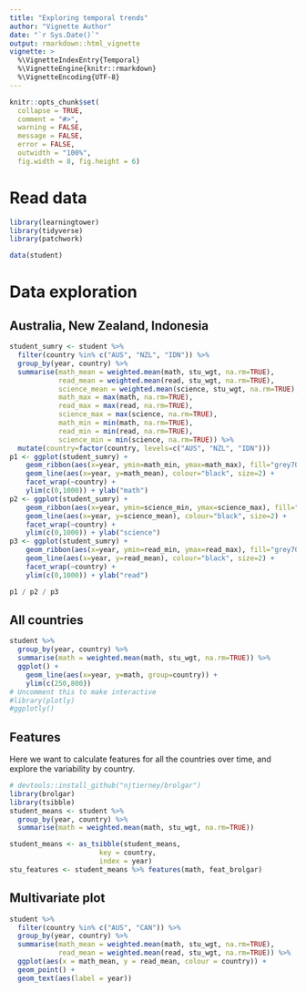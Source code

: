 ```yaml
---
title: "Exploring temporal trends"
author: "Vignette Author"
date: "`r Sys.Date()`"
output: rmarkdown::html_vignette
vignette: >
  %\VignetteIndexEntry{Temporal}
  %\VignetteEngine{knitr::rmarkdown}
  %\VignetteEncoding{UTF-8}
---
```


```r
knitr::opts_chunk$set(
  collapse = TRUE,
  comment = "#>",
  warning = FALSE,
  message = FALSE,
  error = FALSE,
  outwidth = "100%",
  fig.width = 8, fig.height = 6)
```


# Read data

```r
library(learningtower)
library(tidyverse)
library(patchwork)

data(student)
```

# Data exploration
## Australia, New Zealand, Indonesia

```r
student_sumry <- student %>% 
  filter(country %in% c("AUS", "NZL", "IDN")) %>%
  group_by(year, country) %>%
  summarise(math_mean = weighted.mean(math, stu_wgt, na.rm=TRUE),
            read_mean = weighted.mean(read, stu_wgt, na.rm=TRUE),
            science_mean = weighted.mean(science, stu_wgt, na.rm=TRUE),
            math_max = max(math, na.rm=TRUE), 
            read_max = max(read, na.rm=TRUE),
            science_max = max(science, na.rm=TRUE),
            math_min = min(math, na.rm=TRUE), 
            read_min = min(read, na.rm=TRUE),
            science_min = min(science, na.rm=TRUE)) %>%
  mutate(country=factor(country, levels=c("AUS", "NZL", "IDN"))) 
p1 <- ggplot(student_sumry) + 
    geom_ribbon(aes(x=year, ymin=math_min, ymax=math_max), fill="grey70") +
    geom_line(aes(x=year, y=math_mean), colour="black", size=2) +
    facet_wrap(~country) +
    ylim(c(0,1000)) + ylab("math")
p2 <- ggplot(student_sumry) + 
    geom_ribbon(aes(x=year, ymin=science_min, ymax=science_max), fill="grey70") +
    geom_line(aes(x=year, y=science_mean), colour="black", size=2) +
    facet_wrap(~country) +
    ylim(c(0,1000)) + ylab("science")
p3 <- ggplot(student_sumry) + 
    geom_ribbon(aes(x=year, ymin=read_min, ymax=read_max), fill="grey70") +
    geom_line(aes(x=year, y=read_mean), colour="black", size=2) +
    facet_wrap(~country) +
    ylim(c(0,1000)) + ylab("read")

p1 / p2 / p3  
```

## All countries

```r
student %>% 
  group_by(year, country) %>%
  summarise(math = weighted.mean(math, stu_wgt, na.rm=TRUE)) %>%
  ggplot() + 
    geom_line(aes(x=year, y=math, group=country)) +
    ylim(c(250,800))
# Uncomment this to make interactive
#library(plotly)
#ggplotly()
```

## Features

Here we want to calculate features for all the countries over time, and explore the variability by country.

```r
# devtools::install_github("njtierney/brolgar")
library(brolgar)
library(tsibble)
student_means <- student %>%
  group_by(year, country) %>%
  summarise(math = weighted.mean(math, stu_wgt, na.rm=TRUE)) 

student_means <- as_tsibble(student_means, 
                      key = country, 
                      index = year)
stu_features <- student_means %>% features(math, feat_brolgar)

```

## Multivariate plot

```r
student %>% 
  filter(country %in% c("AUS", "CAN")) %>% 
  group_by(year, country) %>%
  summarise(math_mean = weighted.mean(math, stu_wgt, na.rm=TRUE),
            read_mean = weighted.mean(read, stu_wgt, na.rm=TRUE)) %>%
  ggplot(aes(x = math_mean, y = read_mean, colour = country)) + 
  geom_point() +
  geom_text(aes(label = year))
```
